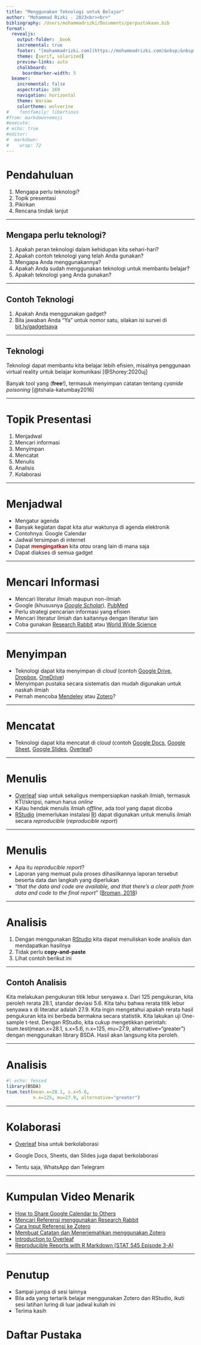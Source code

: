 ```yaml
---
title: "Menggunakan Teknologi untuk Belajar"
author: "Mohammad Rizki - 2023<br><br>"
bibliography: /Users/mohammadrizki/Documents/perpustakaan.bib
format: 
  revealjs:
    output-folder: _book
    incremental: true
    footer: "[mohammadrizki.com](https://mohammadrizki.com)&nbsp;&nbsp;&nbsp;"
    theme: [serif, solarized]
    preview-links: auto
    chalkboard: 
      boardmarker-width: 5
  beamer:
    incremental: false
    aspectratio: 169
    navigation: horizontal
    theme: Warsaw
    colortheme: wolverine
#    fontfamily: libertinus
#from: markdown+emoji
#execute:
# echo: true
#editor: 
#  markdown: 
#    wrap: 72
---
```


# Pendahuluan

1.  Mengapa perlu teknologi?
2.  Topik presentasi
3.  Pikirkan
4.  Rencana tindak lanjut

------------------------------------------------------------------------

## Mengapa perlu teknologi?

1.  Apakah peran teknologi dalam kehidupan kita sehari-hari?
2.  Apakah contoh teknologi yang telah Anda gunakan?
3.  Mengapa Anda menggunakannya?
4.  Apakah Anda sudah menggunakan teknologi untuk membantu belajar?
5.  Apakah teknologi yang Anda gunakan?

------------------------------------------------------------------------

## Contoh Teknologi

1.  Apakah Anda menggunakan gadget?
2.  Bila jawaban Anda "Ya" untuk nomor satu, silakan isi survei di [bit.ly/gadgetsaya](https://bit.ly/gadgetsaya)

------------------------------------------------------------------------

## Teknologi

Teknologi dapat membantu kita belajar lebih efisien, misalnya penggunaan virtual reality untuk belajar komunikasi [@Shorey:2020uj]

Banyak tool yang ([**free**]{style="#cc0000"}!), termasuk menyimpan catatan tentang *cyanide poisoning* [@tshala-katumbay2016]

------------------------------------------------------------------------

# Topik Presentasi

1.  Menjadwal
2.  Mencari informasi
3.  Menyimpan
4.  Mencatat
5.  Menulis
6.  Analisis
7.  Kolaborasi

------------------------------------------------------------------------

# Menjadwal

-   Mengatur agenda
-   Banyak kegiatan dapat kita atur waktunya di agenda elektronik
-   Contohnya: Google Calendar
-   Jadwal tersimpan di internet
-   Dapat [**mengingatkan**]{style="color:#cc0000"} kita *atau* orang lain di mana saja
-   Dapat diakses di semua gadget

------------------------------------------------------------------------

# Mencari Informasi

-   Mencari literatur ilmiah maupun non-ilmiah
-   Google (khususnya [*Google Scholar*](https://scholar.google.com "Google Scholar")), [PubMed](https://pubmed.ncbi.nlm.gov)
-   Perlu strategi pencarian informasi yang efisien
-   Mencari literatur ilmiah dan kaitannya dengan literatur lain
-   Coba gunakan [Research Rabbit](https://researchrabbit.ai) atau [World Wide Science](https://worldwidescience.org)

------------------------------------------------------------------------

# Menyimpan

-   Teknologi dapat kita menyimpan di *cloud* (contoh [Google Drive](https://drive.google.com), [Dropbox](https://www.dropbox.com), [OneDrive](https://onedrive.live.com))
-   Menyimpan pustaka secara sistematis dan mudah digunakan untuk naskah ilmiah
-   Pernah mencoba [Mendeley](https://www.mendeley.com) atau [Zotero](https://www.zotero.org)?

------------------------------------------------------------------------

# Mencatat

-   Teknologi dapat kita mencatat di *cloud* (contoh [Google Docs](https://docs.google.com), [Google Sheet](https://sheets.google.com), [Google Slides](https://slides.google.com), [Overleaf](https://www.overleaf.com))

------------------------------------------------------------------------

# Menulis

-   [Overleaf](https://www.overleaf.com) siap untuk sekaligus mempersiapkan naskah ilmiah, termasuk KTI/skripsi, namun harus *online*
-   Kalau hendak menulis ilmiah *offline*, ada *tool* yang dapat dicoba
-   [RStudio](https://www.rstudio.com) (memerlukan instalasi [R](https://www.r-project.org)) dapat digunakan untuk menulis ilmiah secara *reproducible* (*reproducible report*)

------------------------------------------------------------------------

# Menulis

-   Apa itu *reproducible report*?
-   Laporan yang memuat pula proses dihasilkannya laporan tersebut beserta data dan langkah yang diperlukan
-   "*that the data and code are available, and that there's a clear path from data and code to the final report*" ([Broman, 2018](https://kbroman.org/Tools4RR/assets/lectures/03_knitr_Rmd_withnotes.pdf))

------------------------------------------------------------------------

# Analisis

1.  Dengan menggunakan [RStudio](http://www.rstudio.org) kita dapat menuliskan kode analisis dan mendapatkan hasilnya
2.  Tidak perlu **copy-and-paste**
3.  Lihat contoh berikut ini

------------------------------------------------------------------------

## Contoh Analisis

Kita melakukan pengukuran titik lebur senyawa x. Dari 125 pengukuran, kita peroleh rerata 28.1, standar deviasi 5.6. Kita tahu bahwa rerata titik lebur senyawa x di literatur adalah 27.9. Kita ingin mengetahui apakah rerata hasil pengukuran kita ini berbeda bermakna secara statistik. Kita lakukan uji One-sample t-test. Dengan RStudio, kita cukup mengetikkan perintah: tsum.test(mean.x=28.1, s.x=5.6, n.x=125, mu=27.9, alternative="greater") dengan menggunakan library BSDA. Hasil akan langsung kita peroleh.

------------------------------------------------------------------------

# Analisis

```r
#| echo: fenced
library(BSDA)
tsum.test(mean.x=28.1, s.x=5.6, 
          n.x=125, mu=27.9, alternative="greater")
```

------------------------------------------------------------------------

# Kolaborasi

-   [Overleaf](https://www.overleaf.com) bisa untuk berkolaborasi

-   Google Docs, Sheets, dan Slides juga dapat berkolaborasi

-   Tentu saja, WhatsApp dan Telegram

------------------------------------------------------------------------

# Kumpulan Video Menarik

-   [How to Share Google Calendar to Others](https://www.youtube.com/watch?v=Dy9i2KTfmxw)
-   [Mencari Referensi menggunakan Research Rabbit](https://www.youtube.com/watch?v=8evbEb-eQXw)
-   [Cara Input Referensi ke Zotero](https://www.youtube.com/watch?v=VN3w4k-NgPw)
-   [Membuat Catatan dan Menerjemahkan menggunakan Zotero](https://www.youtube.com/watch?v=I_kaecEoJcU)
-   [Introduction to Overleaf](https://www.youtube.com/watch?v=g8Ejj0T0yG4)
-   [Reproducible Reports with R Markdown (STAT 545 Episode 3-A)](https://www.youtube.com/watch?v=ZzDSkBgt9xQ)

------------------------------------------------------------------------

# Penutup

-   Sampai jumpa di sesi lainnya
-   Bila ada yang tertarik belajar menggunakan Zotero dan RStudio, ikuti sesi latihan luring di luar jadwal kuliah ini
-   Terima kasih

# Daftar Pustaka

::: {#refs}
:::
